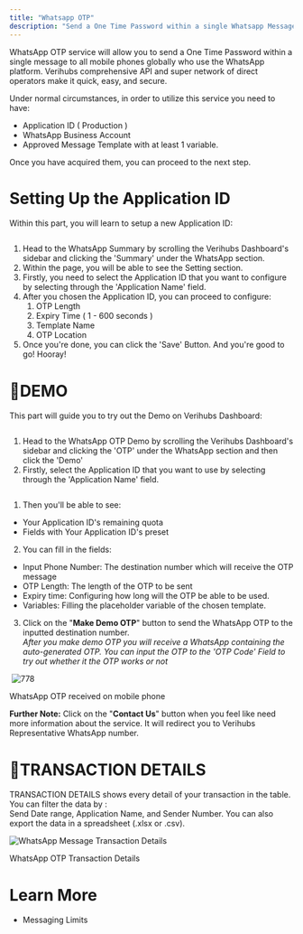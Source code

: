 ```yaml
---
title: "Whatsapp OTP"
description: "Send a One Time Password within a single Whatsapp Message"
---
```

WhatsApp OTP service will allow you to send a One Time Password within a single message to all mobile phones globally who use the WhatsApp platform. Verihubs comprehensive API and super network of direct operators make it quick, easy, and secure.

Under normal circumstances, in order to utilize this service you need to have:

*   Application ID ( Production )
*   WhatsApp Business Account
*   Approved Message Template with at least 1 variable.

Once you have acquired them, you can proceed to the next step.

# Setting Up the Application ID

Within this part, you will learn to setup a new Application ID:

<img className="block" src="images/files_readme_io/_b2e0e92_image.png" alt="" />

1.  Head to the WhatsApp Summary by scrolling the Verihubs Dashboard's sidebar and clicking the 'Summary' under the WhatsApp section.
2.  Within the page, you will be able to see the Setting section.
3.  Firstly, you need to select the Application ID that you want to configure by selecting through the 'Application Name' field.
4.  After you chosen the Application ID, you can proceed to configure:
    1.  OTP Length
    2.  Expiry Time ( 1 - 600 seconds )
    3.  Template Name
    4.  OTP Location
5.  Once you're done, you can click the 'Save' Button. And you're good to go! Hooray!

# 🎈DEMO

This part will guide you to try out the Demo on Verihubs Dashboard:

<img className="block" src="images/files_readme_io/_b24ad49_image.png" alt="" />

1.  Head to the WhatsApp OTP Demo by scrolling the Verihubs Dashboard's sidebar and clicking the 'OTP' under the WhatsApp section and then click the 'Demo'
2.  Firstly, select the Application ID that you want to use by selecting through the 'Application Name' field.

<img className="block" src="images/files_readme_io/_e6ad1e0_image.png" alt="" />

1.  Then you'll be able to see:

*   Your Application ID's remaining quota
*   Fields with Your Application ID's preset

2.  You can fill in the fields:

*   Input Phone Number: The destination number which will receive the OTP message
*   OTP Length: The length of the OTP to be sent
*   Expiry time: Configuring how long will the OTP be able to be used.
*   Variables: Filling the placeholder variable of the chosen template.

3.  Click on the "**Make Demo OTP**" button to send the WhatsApp OTP to the inputted destination number.  
    _After you make demo OTP you will receive a WhatsApp containing the auto-generated OTP. You can input the OTP to the 'OTP Code' Field to try out whether it the OTP works or not_

<img className="block" src="images/files_readme_io/_f343d23_image.png" alt="" />

<img className="block" src="images/files_readme_io/_a5c8080_WAOTPexample.jpg" alt="778" />

WhatsApp OTP received on mobile phone

**Further Note:** Click on the "**Contact Us**" button when you feel like need more information about the service. It will redirect you to Verihubs Representative WhatsApp number.

# 🎈TRANSACTION DETAILS

TRANSACTION DETAILS shows every detail of your transaction in the table. You can filter the data by :  
Send Date range, Application Name, and Sender Number. You can also export the data in a spreadsheet (.xlsx or .csv).

<img className="block" src="images/files_readme_io/_ac1249d_image.png" alt="WhatsApp Message Transaction Details" />

WhatsApp OTP Transaction Details

# Learn More

*   Messaging Limits